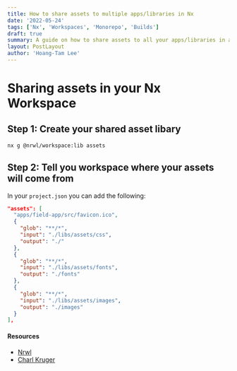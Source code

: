 ```yaml
---
title: How to share assets to multiple apps/libraries in Nx
date: '2022-05-24'
tags: ['Nx', 'Workspaces', 'Monorepo', 'Builds']
draft: true
summary: A guide on how to share assets to all your apps/libraries in a Nx workspace
layout: PostLayout
author: 'Hoang-Tam Lee'
---
```


# Sharing assets in your Nx Workspace

## Step 1: Create your shared asset libary

```bash
nx g @nrwl/workspace:lib assets
```

## Step 2: Tell you workspace where your assets will come from

In your `project.json` you can add the following:

```json
"assets": [
  "apps/field-app/src/favicon.ico",
  {
    "glob": "**/*",
    "input": "./libs/assets/css",
    "output": "./"
  },
  {
    "glob": "**/*",
    "input": "./libs/assets/fonts",
    "output": "./fonts"
  },
  {
    "glob": "**/*",
    "input": "./libs/assets/images",
    "output": "./images"
  }
],

```

#### Resources

- [Nrwl](https://www.youtube.com/watch?v=LYjX2V-eQa8)
- [Charl Kruger](https://medium.com/@nit3watch/angular-shared-assets-with-multiple-apps-nrwl-nx-b4801c05c771)
